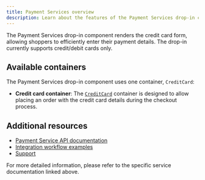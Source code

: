```yaml
---
title: Payment Services overview
description: Learn about the features of the Payment Services drop-in component.
---
```



The Payment Services drop-in component renders the credit card form, allowing shoppers to efficiently enter their payment details. The drop-in currently supports credit/debit cards only.

## Available containers

The Payment Services drop-in component uses one container, `CreditCard`:

- **Credit card container**: The [`CreditCard`](/dropins/payment-services/containers/credit-card) container is designed to allow placing an order with the credit card details during the checkout process.

## Additional resources

- [Payment Service API documentation](https://developer.adobe.com/commerce/webapi/graphql/payment-services-extension/)
- [Integration workflow examples](https://developer.adobe.com/commerce/webapi/graphql/payment-services-extension/workflows/)
- [Support](https://experienceleague.adobe.com/en/docs/commerce/payment-services/guide-overview#support)

For more detailed information, please refer to the specific service documentation linked above.
